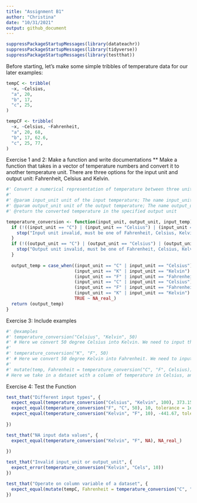 ```yaml
---
title: "Assignment B1"
author: "Christina"
date: "10/31/2021"
output: github_document
---
```


```r
suppressPackageStartupMessages(library(datateachr)) 
suppressPackageStartupMessages(library(tidyverse))
suppressPackageStartupMessages(library(testthat))
```

Before starting, let's make some simple tribbles of temperature data for our later examples:
```r
tempC <- tribble(
  ~x, ~Celsius, 
  "a", 20, 
  "b", 17,
  "c", 25,
)

tempCF <- tribble(
  ~x, ~Celsius, ~Fahrenheit,
  "a", 20, 68,
  "b", 17, 62.6,
  "c", 25, 77,
)
```


Exercise 1 and 2: Make a function and write documentations
** Make a function that takes in a vector of temperature numbers and convert it to another temperature unit. There are three options for the input unit and output unit: Fahrenheit, Celsius and Kelvin.

 
```r
#' Convert a numerical representation of temperature between three units: Fahrenheit, Celsius and Kelvin.
#' 
#' @param input_unit unit of the input temperature; The name input_unit indicates that it's the unit of our input temperature
#' @param output_unit unit of the output temperature; The name output_unit indicates that it's the unit of our output temperature
#' @return the converted temperature in the specified output unit

temperature_conversion <- function(input_unit, output_unit, input_temp) {
  if (!((input_unit == "C") | (input_unit == "Celsius") | (input_unit == "K") | (input_unit == "Kelvin") | (input_unit == "F") | (input_unit == "Fahrenheit"))) {
    stop("Input unit invalid, must be one of Fahrenheit, Celsius, Kelvin or F, C, K")
  }
  if (!((output_unit == "C") | (output_unit == "Celsius") | (output_unit == "K") | (output_unit == "Kelvin") | (output_unit == "F") | (output_unit == "Fahrenheit"))) {
    stop("Output unit invalid, must be one of Fahrenheit, Celsius, Kelvin or F, C, K")
  }
  
  output_temp = case_when((input_unit == "C" | input_unit == "Celsius") & (output_unit == "K" | (output_unit == "Kelvin")) ~ input_temp + 273.15,
                          (input_unit == "K" | input_unit == "Kelvin") & (output_unit == "C" | (output_unit == "Celsius")) ~ input_temp - 273.15,
                          (input_unit == "F" | input_unit == "Fahrenheit") & (output_unit == "C" | (output_unit == "Celsius")) ~ (input_temp - 32) * 5 / 9,
                          (input_unit == "C" | input_unit == "Celsius") & (output_unit == "F" | (output_unit == "Fahrenheit")) ~ (input_temp * 9 / 5) + 32,
                          (input_unit == "F" | input_unit == "Fahrenheit") & (output_unit == "K" | (output_unit == "Kelvin")) ~ (input_temp - 32) * 5 / 9 + 273.15,
                          (input_unit == "K" | input_unit == "Kelvin") & (output_unit == "F" | (output_unit == "Fahrenheit")) ~ ((input_temp - 273.15) * 9 / 5) + 32,
                          TRUE ~ NA_real_)
  return (output_temp)
}
``` 

Exercise 3: Include examples 
```r
#' @examples
#' temperature_conversion("Celsius", "Kelvin", 50)
#' # Here we convert 50 degree Celsius into Kelvin. We need to input the input_unit "Celsius", the output_unit "Kelvin", and the temperature before conversion "50". The value returned from calling the function is thus our temperature in Kelvin.
#' 
#' temperature_conversion("K", "F", 50)
#' # Here we convert 50 degree Kelvin into Fahrenheit. We need to input the input_unit "K" which is another valid input representing "Kelvin", the output_unit F representing "Fahrenheit", and the temperature before conversion "50". The value returned from calling the function is thus the temperature in Fahrenheit.
#' 
#' mutate(temp, Fahrenheit = temperature_conversion("C", "F", Celsius))
# Here we take in a dataset with a column of temperature in Celsius, and convert each temperature into Fahrenheit using the temperature_conversion function. The result will have a new column containing each corresponding Fahrenheit temperature value.
```


Exercise 4: Test the Function
```r
test_that("Different input types", {
  expect_equal(temperature_conversion("Celsius", "Kelvin", 100), 373.15 , tolerance = 1e-4)
  expect_equal(temperature_conversion("F", "C", 50), 10, tolerance = 1e-4)
  expect_equal(temperature_conversion("Kelvin", "F", 10), -441.67, tolerance = 1e-4)
  
})

test_that("NA input data values", {
  expect_equal(temperature_conversion("Kelvin", "F", NA), NA_real_)
  
})

test_that("Invalid input_unit or output_unit", {
  expect_error(temperature_conversion("Kelvin", "Cels", 10))
})

test_that("Operate on column variable of a dataset", {
  expect_equal(mutate(tempC, Fahrenheit = temperature_conversion("C", "F", Celsius)), tempCF, tolerance = 1e-4)
})

```

